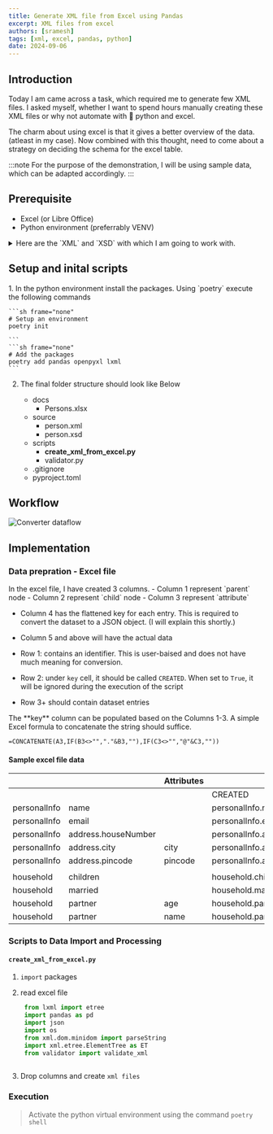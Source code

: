 ```yaml
---
title: Generate XML file from Excel using Pandas
excerpt: XML files from excel
authors: [sramesh]
tags: [xml, excel, pandas, python]
date: 2024-09-06
---
```



## Introduction

Today I am came across a task, which required me to generate few XML files. I asked myself, whether I want to spend hours manually creating these XML files or why not automate with 🐍 python and excel.

The charm about using excel is that it gives a better overview of the data. (atleast in my case). Now combined with this thought, need to come about a strategy on deciding the schema for the excel table. 

:::note
For the purpose of the demonstration, I will be using sample data, which can be adapted accordingly.
:::

## Prerequisite

- Excel (or Libre Office)
- Python environment (preferrably VENV)

<Aside type="tip" title="Sample XML and XSD">
    <details>
        <summary>Here are the `XML` and `XSD` with which I am going to work with.</summary>

        <Tabs>
            <TabItem label="person.xml">
```xml
<?xml version="1.0" encoding="UTF-8"?>
<person xmlns="http://www.example.com/person" xmlns:xsi="http://www.w3.org/2001/XMLSchema-instance"
    xsi:schemaLocation="http://www.example.com/person person.xsd">
    <personalInfo>
        <name>John Doe</name>
        <email>john.doe@example.com</email>
        <address>
            <houseNumber>123</houseNumber>
            <city>Sample City</city>
            <pincode>123456</pincode>
        </address>
    </personalInfo>
    <household>
        <children>
            <child name="Alice" />
            <child name="Bob" />
        </children>
        <married>yes</married>
        <partner age="32" name="Jane Doe"></partner>
    </household>
</person>
```
            </TabItem>
            <TabItem label="person.xsd">
```xml
<?xml version="1.0" encoding="UTF-8"?>
<xs:schema xmlns:xs="http://www.w3.org/2001/XMLSchema" targetNamespace="http://www.example.com/person" xmlns="http://www.example.com/person" elementFormDefault="qualified">

  <!-- Root element -->
  <xs:element name="person">
    <xs:complexType>
      <xs:sequence>
        
        <!-- Personal Info -->
        <xs:element name="personalInfo">
          <xs:complexType>
            <xs:sequence>
              <xs:element name="name" type="xs:string"/>
              <xs:element name="email">
                <xs:simpleType>
                  <xs:restriction base="xs:string">
                    <xs:pattern value="[a-zA-Z0-9._%+-]+@[a-zA-Z0-9.-]+\.[a-zA-Z]{2,}"/>
                  </xs:restriction>
                </xs:simpleType>
              </xs:element>
              <xs:element name="address">
                <xs:complexType>
                  <xs:sequence>
                    <xs:element name="houseNumber" type="xs:string"/>
                    <xs:element name="city" type="xs:string"/>
                    <xs:element name="pincode" type="xs:string"/>
                  </xs:sequence>
                </xs:complexType>
              </xs:element>
            </xs:sequence>
          </xs:complexType>
        </xs:element>
        
        <!-- Household -->
        <xs:element name="household">
          <xs:complexType>
            <xs:sequence>
              <xs:element name="children">
                <xs:complexType>
                  <xs:sequence>
                    <xs:element name="child" maxOccurs="unbounded">
                      <xs:complexType>
                        <xs:attribute name="name" type="xs:string" use="required"/>
                      </xs:complexType>
                    </xs:element>
                  </xs:sequence>
                </xs:complexType>
              </xs:element>
              <xs:element name="married">
                <xs:simpleType>
                  <xs:restriction base="xs:string">
                    <xs:enumeration value="yes"/>
                    <xs:enumeration value="no"/>
                  </xs:restriction>
                </xs:simpleType>
              </xs:element>
              <xs:element name="partner">
                <xs:complexType>
                  <xs:attribute name="name" type="xs:string" use="required"/>
                  <xs:attribute name="age" type="xs:integer" use="required"/>
                </xs:complexType>
              </xs:element>
            </xs:sequence>
          </xs:complexType>
        </xs:element>
        
      </xs:sequence>
    </xs:complexType>
  </xs:element>

</xs:schema>
```
            </TabItem>
        </Tabs>
    </details>
</Aside>

## Setup and inital scripts

<Steps>
1. In the python environment install the packages. Using `poetry` execute the following commands

    ```sh frame="none"
    # Setup an environment
    poetry init

    ```
    ```sh frame="none"
    # Add the packages
    poetry add pandas openpyxl lxml
    ```
2. The final folder structure should look like Below
    <FileTree>

    - docs
      - Persons.xlsx
    - source
      - person.xml
      - person.xsd
    - scripts
      - **create_xml_from_excel.py**
      - validator.py
    - .gitignore
    - pyproject.toml

    </FileTree>
</Steps>

## Workflow
![Converter dataflow](./img/excel-converter.png)

## Implementation

### Data prepration - Excel file

<Aside type="note" title="Table definition">
In the excel file, I have created 3 columns. 
- Column 1 represent `parent` node 
- Column 2 represent `child` node
- Column 3 represent `attribute`

- Column 4 has the flattened key for each entry. This is required to convert the dataset to a JSON object. (I will explain this shortly.)
- Column 5 and above will have the actual data

- Row 1: contains an identifier. This is user-baised and does not have much meaning for conversion.
- Row 2: under `key` cell, it should be called `CREATED`. When set to `True`, it will be ignored during the execution of the script
- Row 3+ should contain dataset entries
</Aside>

<Aside type="caution">
The **key** column can be populated based on the Columns 1-3. A simple Excel formula to concatenate the string should suffice.

```excel
=CONCATENATE(A3,IF(B3<>"","."&B3,""),IF(C3<>"","@"&C3,""))
```
</Aside>


#### Sample excel file data


|              |                     | **Attributes** | **key**                          | **Person 1**         | **Person 2**         |
|--------------|---------------------|----------------|----------------------------------|----------------------|----------------------|
|              |                     |                | CREATED                          | FALSE                | FALSE                |
| personalInfo | name                |                | personalInfo.name                | John Doe             | Jane Doe             |
| personalInfo | email               |                | personalInfo.email               | john.doe@example.com | jane.doe@example.com |
| personalInfo | address.houseNumber |                | personalInfo.address.houseNumber | 123                  | 155                  |
| personalInfo | address.city        | city           | personalInfo.address.city        | Sample City          | Test-city            |
| personalInfo | address.pincode     | pincode        | personalInfo.address.pincode     | 123456               | 987546               |
|              |                     |                |                                  |                      |                      |
| household    | children            |                | household.children               | Alice,Bob            | Charlie,Devil        |
| household    | married             |                | household.married                | yes                  | no                   |
| household    | partner             | age            | household.partner@age            | 32                   | 99                   |
| household    | partner             | name           | household.partner@name           | Jane Doe             | Johnny Boy           |



### Scripts to Data Import and Processing

#### `create_xml_from_excel.py` 

<Steps>

1. `import` packages

2. read excel file
   ```py
    from lxml import etree
    import pandas as pd
    import json
    import os
    from xml.dom.minidom import parseString
    import xml.etree.ElementTree as ET
    from validator import validate_xml



   ```


2. Drop columns and create `xml files`

</Steps>

### Execution


> Activate the python virtual environment using the command `poetry shell`